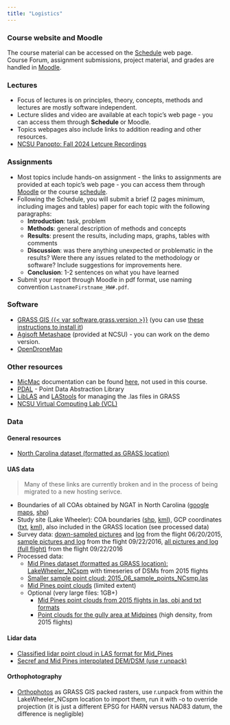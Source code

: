 ```yaml
---
title: "Logistics"
---
```


### Course website and Moodle

The course material can be accessed on the [Schedule](schedule.qmd) web page.  
Course Forum, assignment submissions, project material, and grades are handled in [Moodle]({{< var course_params.moodle_link >}}).

### Lectures

- Focus of lectures is on principles, theory, concepts, methods and lectures are mostly software independent.
- Lecture slides and video are available at each topic's web page - you can access them through **Schedule** or Moodle.
- Topics webpages also include links to addition reading and other resources.
- [NCSU Panopto: Fall 2024 Letcure Recordings]({{< var course_params.panopto_link >}})

### Assignments

- Most topics include hands-on assignment - the links to assignments are provided at each topic's web page - you can access them through [Moodle]({{< var course_params.moodle >}}) or the course [schedule](schedule.qmd).
- Following the Schedule, you will submit a brief (2 pages minimum, including images and tables) paper for each topic with the following paragraphs:
  - **Introduction**: task, problem
  - **Methods**: general description of methods and concepts
  - **Results**: present the results, including maps, graphs, tables with comments
  - **Discussion**: was there anything unexpected or problematic in the results? Were there any issues related to the methodology or software? Include suggestions for improvements here.
  - **Conclusion**: 1-2 sentences on what you have learned
- Submit your report through Moodle in pdf format, use naming convention `LastnameFirstname_HW#.pdf`.

### Software

- [GRASS GIS {{< var software.grass.version >}}]({{< var software.grass.website >}}) (you can use [these instructions to install it](https://ncsu-geoforall-lab.github.io/geospatial-modeling-course/logistics.html#software))
- [Agisoft Metashape]({{< var software.agisoft.website >}}) (provided at NCSU) - you can work on the demo version.
- [OpenDroneMap](http://opendronemap.org/)

### Other resources

- [MicMac](https://github.com/micmacIGN/micmac) documentation can be found [here](https://github.com/micmacIGN/Documentation/blob/master/DocMicMac.pdf), not used in this course.
- [PDAL](https://pdal.io/en/2.7.2/) - Point Data Abstraction Library
- [LibLAS](https://liblas.org/) and [LAStools](https://lastools.github.io/) for managing the .las files in GRASS
- [NCSU Virtual Computing Lab (VCL)](https://vcl.ncsu.edu/scheduling/)

### Data

#### General resources

- [North Carolina dataset (formatted as GRASS location)](https://grass.osgeo.org/sampledata/north_carolina/nc_spm_08_grass7.zip) 

#### UAS data

> Many of these links are currently broken and in the process of being migrated to a new hosting serivce.

- Boundaries of all COAs obtained by NGAT in North Carolina ([google maps](https://www.google.com/maps/d/edit?mid=zi8EsFDQAyqo.kr7lL7Germeo), [shp](https://drive.google.com/open?id=0B1AfQGDB8tPXa3lLYmg5VU9FdEU))
- Study site (Lake Wheeler): COA boundaries ([shp](https://drive.google.com/open?id=0B1AfQGDB8tPXa3lLYmg5VU9FdEU), [kml](https://drive.google.com/open?id=0B1AfQGDB8tPXOFdwR3VoTUloX0k)), GCP coordinates ([txt](https://drive.google.com/open?id=0B1AfQGDB8tPXN2FHTzlicWRENUU), [kml](https://drive.google.com/open?id=0B1AfQGDB8tPXb2c1bTF4QXhfT1k)), also included in the GRASS location (see processed data)
- Survey data: [down-sampled pictures](https://drive.google.com/a/ncsu.edu/file/d/1xYhNBBDVPP4UG2aiSjcZ_tTOm4gnQcMz/view?usp=sharing) and [log](https://drive.google.com/open?id=0B1AfQGDB8tPXTWdfdGJWZ0pkOWc) from the flight 06/20/2015, [sample pictures and log](https://drive.google.com/open?id=0B1AfQGDB8tPXYlVyM2x5YTNqTjg) from the flight 09/22/2016, [all pictures and log (full flight)](https://drive.google.com/drive/folders/0B1AfQGDB8tPXOXBRSHlJUmZZQmM?resourcekey=0-CSu2NTf4BxeHPfF7Q0ljww&usp) from the flight 09/22/2016
- Processed data:
  - [Mid Pines dataset (formatted as GRASS location): LakeWheeler_NCspm](https://drive.google.com/open?id=0B1AfQGDB8tPXNXVpOEdyejlpbEE) with timeseries of DSMs from 2015 flights
  - [Smaller sample point cloud: 2015_06_sample_points_NCsmp.las](https://drive.google.com/open?id=0B1AfQGDB8tPXaUZGU0FPSW5DNWM)
  - [Mid Pines point clouds](https://drive.google.com/open?id=0B1AfQGDB8tPXUlc5N2pNQlR1T0E) (limited extent)
  - Optional (very large files: 1GB+)
    - [Mid Pines point clouds from 2015 flights in las, obj and txt formats](https://drive.google.com/open?id=0B1AfQGDB8tPXfk1IZlhLZ2FhNksyQ1VfX1o3YVFpZ19MOVRTWE9PNnpySXNtRTdJN2pFNlU)
    - [Point clouds for the gully area at Midpines](https://drive.google.com/open?id=0B1AfQGDB8tPXSDdSZGpJSktXM3c) (high density, from 2015 flights)

#### Lidar data

- [Classified lidar point cloud in LAS format for Mid_Pines](http://fatra.cnr.ncsu.edu/uav-lidar-analytics-course/mid_pines_spm_2013.las)
- [Secref and Mid Pines interpolated DEM/DSM (use r.unpack)](http://fatra.cnr.ncsu.edu/uav-lidar-analytics-course/secref_mid_pines_spm_elev.zip)

#### Orthophotography

- [Orthophotos](https://drive.google.com/drive/folders/0B1AfQGDB8tPXd05tSTVLZUZBd00) as GRASS GIS packed rasters, use r.unpack from within the LakeWheeler_NCspm location to import them, run it with -o to override projection (it is just a different EPSG for HARN versus NAD83 datum, the difference is negligible)

